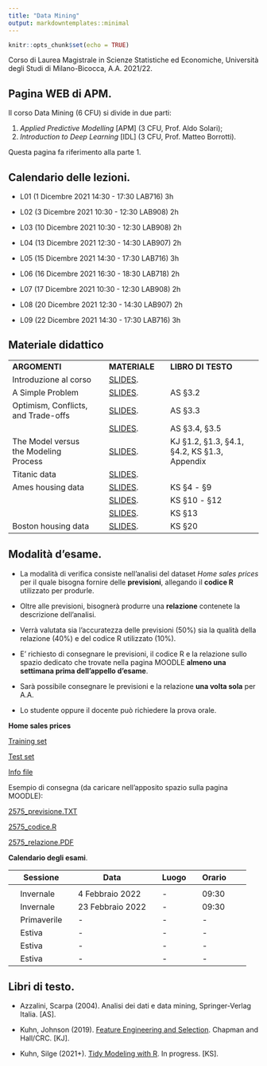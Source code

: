 ```yaml
---
title: "Data Mining"
output: markdowntemplates::minimal
---
```


```r
knitr::opts_chunk$set(echo = TRUE)
```

Corso di Laurea Magistrale in Scienze Statistiche ed Economiche, Università degli Studi di Milano-Bicocca, A.A. 2021/22.

## Pagina WEB di APM. 

Il corso Data Mining (6 CFU) si divide in due parti:

1. *Applied Predictive Modelling* [APM] (3 CFU, Prof. Aldo Solari);
2. *Introduction to Deep Learning* [IDL] (3 CFU, Prof. Matteo Borrotti).

Questa pagina fa riferimento alla parte 1.

## Calendario delle lezioni.

* L01 (1 Dicembre 2021 14:30 - 17:30 LAB716) 3h
  
* L02 (3 Dicembre 2021 10:30 - 12:30 LAB908) 2h

* L03 (10 Dicembre 2021 10:30 - 12:30 LAB908) 2h

* L04 (13 Dicembre 2021 12:30 - 14:30 LAB907) 2h

* L05 (15 Dicembre 2021 14:30 - 17:30 LAB716) 3h

* L06 (16 Dicembre 2021 16:30 - 18:30 LAB718) 2h

* L07 (17 Dicembre 2021 10:30 - 12:30 LAB908) 2h

* L08 (20 Dicembre 2021 12:30 - 14:30 LAB907) 2h

* L09 (22 Dicembre 2021 14:30 - 17:30 LAB716) 3h

## Materiale didattico

<table>

<tr>
<td>**ARGOMENTI**</td>
<td> </td>
<td>**MATERIALE**</td>
<td> </td>
<td>**LIBRO DI TESTO**</td>
</tr>

<tr>
<td>Introduzione al corso</td>
<td> </td>
<td>[SLIDES](docs/Introduction/Introduction.html).</td>
<td> </td>
<td> </td>
<td> </td>
</tr>


<tr>
<td>A Simple Problem</td>
<td> </td>
<td>[SLIDES](docs/ProblemaTipo/ProblemaTipo.html).</td>
<td> </td>
<td> AS §3.2 </td>
<td> </td>
</tr>


<tr>
<td>Optimism, Conflicts, and Trade-offs</td>
<td> </td>
<td>[SLIDES](docs/BiasVariance/BiasVariance.html).</td>
<td> </td>
<td>AS §3.3 </td>
<td> </td>
</tr>


<tr>
<td></td>
<td> </td>
<td>[SLIDES](docs/Optimism/Optimism.html).</td>
<td> </td>
<td>AS §3.4, §3.5 </td>
<td> </td>
</tr>

<tr>
<td>The Model versus the Modeling Process</td>
<td> </td>
<td>[SLIDES](docs/ModellingProcess/ModellingProcess.html).</td>
<td> </td>
<td>KJ §1.2, §1.3, §4.1, §4.2, KS §1.3, Appendix  </td>
<td> </td>
</tr>

<!-- <tr> -->
<!-- <td>Cars data</td> -->
<!-- <td> </td> -->
<!-- <td>[SLIDES](docs/Cars/Cars.html).</td> -->
<!-- <td> </td> -->
<!-- <td> AS §2.1 </td> -->
<!-- <td> </td> -->
<!-- </tr> -->

<tr>
<td>Titanic data</td>
<td> </td>
<td>[SLIDES](docs/Titanic/Titanic.html).</td>
<td> </td>
<td> </td>
<td> </td>
</tr>

<tr>
<td>Ames housing data</td>
<td> </td>
<td>[SLIDES](docs/Ames/Ames.html).</td>
<td> </td>
<td> KS §4 - §9 </td>
<td> </td>
</tr>

<tr>
<td></td>
<td> </td>
<td>[SLIDES](docs/Ames2/Ames2.html).</td>
<td> </td>
<td> KS §10 - §12 </td>
<td> </td>
</tr>

<tr>
<td></td>
<td> </td>
<td>[SLIDES](docs/Ames3/Ames3.html).</td>
<td> </td>
<td> KS §13 </td>
<td> </td>
</tr>


<tr>
<td>Boston housing data</td>
<td> </td>
<td>[SLIDES](docs/Boston/Boston.html).</td>
<td> </td>
<td> KS §20 </td>
<td> </td>
</tr>


<!-- <tr> -->
<!-- <td>Chicago train ridership data</td> -->
<!-- <td> </td> -->
<!-- <td>[SLIDES]().</td> -->
<!-- <td> </td> -->
<!-- <td> KJ §4</td> -->
<!-- <td> </td> -->
<!-- </tr> -->

</table>

## Modalità d'esame.

* La modalità di verifica consiste nell’analisi del dataset *Home sales prices* per il quale bisogna fornire delle **previsioni**, allegando il **codice R** utilizzato per produrle. 

* Oltre alle previsioni, bisognerà produrre una **relazione** contenete la descrizione dell'analisi.

* Verrà valutata sia l'accuratezza delle previsioni (50%) sia la qualità della relazione (40%) e del codice R utilizzato (10%).

* E' richiesto di consegnare le previsioni, il codice R e la relazione sullo spazio dedicato che trovate nella pagina MOODLE **almeno una settimana prima dell’appello d’esame**.

* Sarà possibile consegnare le previsioni e la relazione **una volta sola** per A.A.

* Lo studente oppure il docente può richiedere la prova orale.

**Home sales prices**

[Training set](https://aldosolari.github.io/DM/docs/HomePrices/home_prices_train.csv)

[Test set](https://aldosolari.github.io/DM/docs/HomePrices/home_prices_test.csv)

[Info file](https://aldosolari.github.io/DM/docs/HomePrices/HomePrices_info.txt)

Esempio di consegna (da caricare nell'apposito spazio sulla pagina MOODLE):

[2575_previsione.TXT](https://aldosolari.github.io/DM/docs/HomePrices/2575_previsione.txt)

[2575_codice.R](https://aldosolari.github.io/DM/docs/HomePrices/2575_codice.R)

[2575_relazione.PDF](https://aldosolari.github.io/DM/docs/HomePrices/2575_relazione.pdf)

**Calendario degli esami**.

|| Sessione || Data || Luogo || Orario ||
|-|-|-|-|-|-|-|-|-|-|
||  || ||  ||  || ||
|| Invernale || 4 Febbraio 2022 || - || 09:30  ||
|| Invernale || 23 Febbraio 2022 || - || 09:30 ||
|| Primaverile || - || - ||  -  ||
|| Estiva || - || - || -  ||
|| Estiva || - || - || - ||
|| Estiva || - || -  || - ||

 
## Libri di testo.

* Azzalini, Scarpa (2004). Analisi dei dati e data mining, Springer-Verlag Italia. [AS].

* Kuhn, Johnson (2019). [Feature Engineering and Selection](http://www.feat.engineering/). Chapman and Hall/CRC. [KJ].

* Kuhn, Silge (2021+). [Tidy Modeling with R](https://www.tmwr.org/). In progress. [KS].



